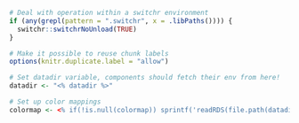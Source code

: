 ```r
# Deal with operation within a switchr environment
if (any(grepl(pattern = ".switchr", x = .libPaths()))) {
  switchr::switchrNoUnload(TRUE)
}

# Make it possible to reuse chunk labels
options(knitr.duplicate.label = "allow")

# Set datadir variable, components should fetch their env from here!
datadir <- "<% datadir %>"

# Set up color mappings
colormap <- <% if(!is.null(colormap)) sprintf('readRDS(file.path(datadir, "%s"))', colormap) else sprintf("list()") %>
```

